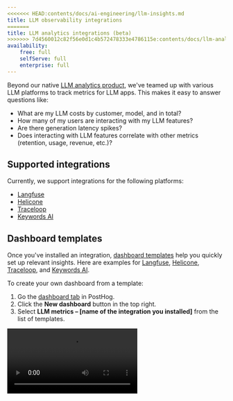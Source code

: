 ```yaml
---
<<<<<<< HEAD:contents/docs/ai-engineering/llm-insights.md
title: LLM observability integrations
=======
title: LLM analytics integrations (beta)
>>>>>>> 7d4560012c82f56e0d1c4b572478333e4786115e:contents/docs/llm-analytics/integrations/index.mdx
availability:
    free: full
    selfServe: full
    enterprise: full
---
```


Beyond our native [LLM analytics product](/docs/llm-analytics/installation), we've teamed up with various LLM platforms to track metrics for LLM apps. This makes it easy to answer questions like:

- What are my LLM costs by customer, model, and in total?
- How many of my users are interacting with my LLM features?
- Are there generation latency spikes?
- Does interacting with LLM features correlate with other metrics (retention, usage, revenue, etc.)?

## Supported integrations

Currently, we support integrations for the following platforms:

- [Langfuse](/docs/llm-analytics/integrations/langfuse-posthog)
- [Helicone](/docs/llm-analytics/integrations/helicone-posthog) 
- [Traceloop](/docs/llm-analytics/integrations/traceloop-posthog)
- [Keywords AI](/docs/llm-analytics/integrations/keywords-ai-posthog)

## Dashboard templates

Once you've installed an integration, [dashboard templates](/docs/product-analytics/dashboards) help you quickly set up relevant insights. Here are examples for [Langfuse](https://eu.posthog.com/shared/HPOaK5zNVkP062nQJQJoooXe61l15w), [Helicone](https://us.posthog.com/shared/6_Qa74au0RhxERZ3wW9g87oxWlFxNA), [Traceloop](https://us.posthog.com/shared/tpX9kUd5BbGkdjxQE8YhCskNuYA7Jw), and [Keywords AI](https://us.posthog.com/shared/p1AymhS7EEm97nZOGA8nWmsdshhzYA).

To create your own dashboard from a template:

1. Go the [dashboard tab](https://app.posthog.com/dashboard) in PostHog.
2. Click the **New dashboard** button in the top right.
3. Select **LLM metrics – [name of the integration you installed]** from the list of templates.

![How to create an LLM analytics dashboard using the template](https://res.cloudinary.com/dmukukwp6/video/upload/v1713967763/posthog.com/contents/docs/langfuse-dash.mp4)
